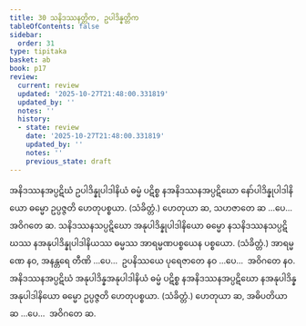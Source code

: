 ```yaml
---
title: 30 သနိဒဿနတ္တိက, ဥပါဒိန္နတ္တိက
tableOfContents: false
sidebar:
  order: 31
type: tipitaka
basket: ab
book: p17
review:
  current: review
  updated: '2025-10-27T21:48:00.331819'
  updated_by: ''
  notes: ''
  history:
  - state: review
    date: '2025-10-27T21:48:00.331819'
    updated_by: ''
    notes: ''
    previous_state: draft
---
```



<ReviewStatus review={frontmatter.review} showDetails={true} />

<HypothesisAnnotation frontmatter={frontmatter} />

<DynamicBreadcrumb />

<Division number="47" book="p17" e="ch" v="40" p="303">

<Paragraph number="132" book="p17">
အနိဒဿနအပ္ပဋိဃံ ဥပါဒိန္နုပါဒါနိယံ ဓမ္မံ ပဋိစ္စ နအနိဒဿနအပ္ပဋိဃော နော်ပါဒိန္နုပါဒါနိယော ဓမ္မော ဥပ္ပဇ္ဇတိ ဟေတုပစ္စယာ. (သံခိတ္တံ.) ဟေတုယာ ဆ, သဟဇာတေ ဆ …ပေ…  အဝိဂတေ ဆ.
</Paragraph>

<Paragraph number="133" book="p17">
သနိဒဿနသပ္ပဋိဃော အနုပါဒိန္နုပါဒါနိယော ဓမ္မော နသနိဒဿနသပ္ပဋိဃဿ နအနုပါဒိန္နုပါဒါနိယဿ ဓမ္မဿ အာရမ္မဏပစ္စယေန ပစ္စယော. (သံခိတ္တံ.) အာရမ္မဏေ နဝ, အနန္တရေ တီဏိ …ပေ…  ဥပနိဿယေ ပုရေဇာတေ နဝ …ပေ…  အဝိဂတေ နဝ.
</Paragraph>

<Paragraph number="134" book="p17">
အနိဒဿနအပ္ပဋိဃံ အနုပါဒိန္နအနုပါဒါနိယံ ဓမ္မံ ပဋိစ္စ နအနိဒဿနအပ္ပဋိဃော နအနုပါဒိန္နအနုပါဒါနိယော ဓမ္မော ဥပ္ပဇ္ဇတိ ဟေတုပစ္စယာ. (သံခိတ္တံ.) ဟေတုယာ ဆ, အဓိပတိယာ ဆ …ပေ…  အဝိဂတေ ဆ.
</Paragraph>
</Division>